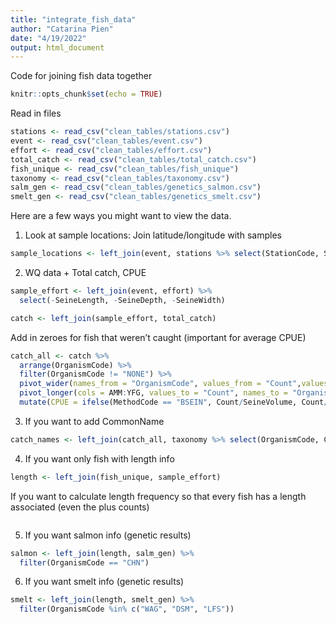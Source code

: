 ```yaml
---
title: "integrate_fish_data"
author: "Catarina Pien"
date: "4/19/2022"
output: html_document
---
```


Code for joining fish data together

```r
knitr::opts_chunk$set(echo = TRUE)
```

Read in files
```r
stations <- read_csv("clean_tables/stations.csv")
event <- read_csv("clean_tables/event.csv")
effort <- read_csv("clean_tables/effort.csv")
total_catch <- read_csv("clean_tables/total_catch.csv")
fish_unique <- read_csv("clean_tables/fish_unique")
taxonomy <- read_csv("clean_tables/taxonomy.csv")
salm_gen <- read_csv("clean_tables/genetics_salmon.csv")
smelt_gen <- read_csv("clean_tables/genetics_smelt.csv")
```

Here are a few ways you might want to view the data. 

1. Look at sample locations: Join latitude/longitude with samples
```r
sample_locations <- left_join(event, stations %>% select(StationCode, StationName, Latitude, Longitude))
```

2. WQ data + Total catch, CPUE 
```r
sample_effort <- left_join(event, effort) %>%
  select(-SeineLength, -SeineDepth, -SeineWidth)

catch <- left_join(sample_effort, total_catch) 
```

Add in zeroes for fish that weren't caught (important for average CPUE)
```r
catch_all <- catch %>% 
  arrange(OrganismCode) %>%
  filter(OrganismCode != "NONE") %>%
  pivot_wider(names_from = "OrganismCode", values_from = "Count",values_fill = 0) %>%
  pivot_longer(cols = AMM:YFG, values_to = "Count", names_to = "OrganismCode")%>%
  mutate(CPUE = ifelse(MethodCode == "BSEIN", Count/SeineVolume, Count/TrapHours))
```

3. If you want to add CommonName
```r
catch_names <- left_join(catch_all, taxonomy %>% select(OrganismCode, CommonName))
```

4. If you want only fish with length info
```r
length <- left_join(fish_unique, sample_effort) 
```

If you want to calculate length frequency so that every fish has a length associated (even the plus counts)
```r

```

5. If you want salmon info (genetic results)
```r
salmon <- left_join(length, salm_gen) %>%
  filter(OrganismCode == "CHN")
```

6. If you want smelt info (genetic results)
```r
smelt <- left_join(length, smelt_gen) %>%
  filter(OrganismCode %in% c("WAG", "DSM", "LFS"))
```


